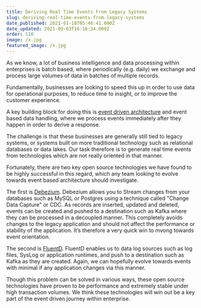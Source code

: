 ```yaml
---
title: Deriving Real Time Events From Legacy Systems
slug: deriving-real-time-events-from-legacy-systems
date_published: 2021-01-18T05:46:41.000Z
date_updated: 2021-09-03T16:18:34.000Z
order: 110
image: /x.jpg
featured_image: /x.jpg
---
```


As we know, a lot of business intelligence and data processing within enterprises is batch based, where periodically (e.g. daily) we exchange and process large volumes of data in batches of multiple records.

Fundamentally, businesses are looking to speed this up in order to use data for operational purposes, to reduce time to insight, or to improve the customer experience.  

A key building block for doing this is [event driven architecture](/in-business-everything-is-an-event) and event based data handling, where we process events immediately after they happen in order to derive a response.

The challenge is that these businesses are generally still tied to legacy systems, or systems built on more traditional technology such as relational databases or data lakes.  Our task therefore is to generate real time events from technologies which are not really oriented in that manner.

Fortunately, there are two key open source technologies we have found to be highly successful in this regard, which any team looking to evolve towards event based architecture should investigate.

The first is [Debezium](https://debezium.io/).  Debezium allows you to Stream changes from your databases such as MySQL or Postgres using a technique called "Change Data Capture" or CDC.  As records are inserted, updated and deleted, events can be created and pushed to a destination such as Kafka where they can be processed in a decoupled manner.  This completely avoids changes to the legacy application and should not affect the performance or stability of the application.  It’s therefore a very quick win to mvong towards event orientation.  

The second is [FluentD](https://www.fluentd.org/).  FluentD enables us to data log sources such as log files, SysLog or application runtimes, and push to a destination such as Kafka as they are created.  Again, we can hopefully evolve towards events with minimal if any application changes via this manner.

Though this problem can be solved in various ways, these open source technologies have proven to be performance and extremely stable under high transaction volumes.  We think these technologies will win out be a key part of the event driven journey within enterprise.  
